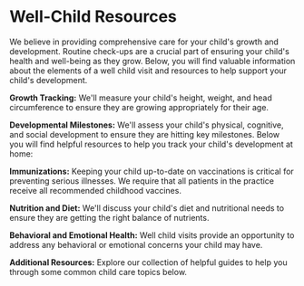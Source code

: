 
# Well-Child Resources

We believe in providing comprehensive care for your child's growth and development. Routine check-ups are a crucial part of ensuring your child's health and well-being as they grow. Below, you will find valuable information about the elements of a well child visit and resources to help support your child's development.

**Growth Tracking:** We'll measure your child's height, weight, and head circumference to ensure they are growing appropriately for their age.

**Developmental Milestones:** We'll assess your child's physical, cognitive, and social development to ensure they are hitting key milestones. Below you will find helpful resources to help you track your child's development at home:

<Resource
  url="https://www.cdc.gov/ncbddd/actearly/freematerials.html#toolsfortrackingmilestones-2017"
  name="Developmental Milestone Checklists"
  subtitle="Ages 2mo, 4mo, 6mo, 9mo, 12mo, 15mo, 18mo, 2y, 30mo, 3y, 4y, 5y"
/>

**Immunizations:** Keeping your child up-to-date on vaccinations is critical for preventing serious illnesses. We require that all patients in the practice receive all recommended childhood vaccines.

**Nutrition and Diet:** We'll discuss your child's diet and nutritional needs to ensure they are getting the right balance of nutrients.

**Behavioral and Emotional Health:** Well child visits provide an opportunity to address any behavioral or emotional concerns your child may have.

**Additional Resources:** Explore our collection of helpful guides to help you through some common child care topics below.

<ResourceGrid>

<Resource
  url="https://files.rothrotterlaster.com/toilet-training.pdf"
  name="Toilet Training"
/>

<Resource
  url="https://files.rothrotterlaster.com/starting-solids.pdf"
  name="Starting Solids"
/>

<Resource
  url="https://files.rothrotterlaster.com/parent-feeding-styles.pdf"
  name="Parent Feeding Styles"
/>

</ResourceGrid>
